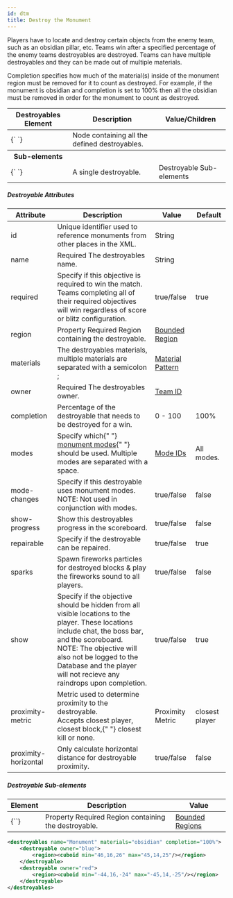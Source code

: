 ```yaml
---
id: dtm
title: Destroy the Monument
---
```


Players have to locate and destroy certain objects from the enemy team, such as an obsidian pillar, etc. Teams win after a specified percentage of the enemy teams destroyables are destroyed. Teams can have multiple destroyables and they can be made out of multiple materials.

Completion specifies how much of the material(s) inside of the monument region must be removed for it to count as destroyed. For example, if the monument is obsidian and completion is set to 100% then all the obsidian must be removed in order for the monument to count as destroyed.

<div className="table-container">
  <table>
    <thead>
      <tr>
        <th>Destroyables Element</th>
        <th>Description</th>
        <th>Value/Children</th>
      </tr>
    </thead>
    <tbody>
      <tr>
        <td>
          <label>{`<destroyables> </destroyables>`}</label>
        </td>
        <td>Node containing all the defined destroyables.</td>
        <td></td>
      </tr>
      <tr>
        <th>Sub-elements</th>
        <th />
        <th />
      </tr>
      <tr>
        <td>
          <label>{`<destroyable> </destroyable>`}</label>
        </td>
        <td>A single destroyable.</td>
        <td>
          <span className="badge badge--secondary">
            Destroyable Sub-elements
          </span>
        </td>
      </tr>
    </tbody>
  </table>
</div>

##### Destroyable Attributes

<div className="table-container">
  <table>
    <thead>
      <tr>
        <th>Attribute</th>
        <th>Description</th>
        <th>Value</th>
        <th>Default</th>
      </tr>
    </thead>
    <tbody>
      <tr>
        <td>
          <label>id</label>
        </td>
        <td>
          Unique identifier used to reference monuments from other places in the
          XML.
        </td>
        <td>
          <span className="badge badge--primary">String</span>
        </td>
        <td></td>
      </tr>
      <tr>
        <td>
          <label>name</label>
        </td>
        <td>
          <span className="badge badge--danger">Required</span>
          The destroyables name.
        </td>
        <td>
          <span className="badge badge--primary">String</span>
        </td>
        <td></td>
      </tr>
      <tr>
        <td>
          <label>required</label>
        </td>
        <td>
          Specify if this objective is required to win the match. Teams
          completing all of their required objectives will win regardless of
          score or blitz configuration.
        </td>
        <td>
          <span className="badge badge--primary">true/false</span>
        </td>
        <td>true</td>
      </tr>
      <tr>
        <td>
          <label>region</label>
        </td>
        <td>
          <span
            className="badge badge--secondary"
            title="Can be either this attribute or a sub-element."
          >
            Property
          </span>
          <span className="badge badge--danger">Required</span>
          Region containing the destroyable.
        </td>
        <td>
          <a href="/docs/modules/mechanics/regions">Bounded Region</a>
        </td>
        <td></td>
      </tr>
      <tr>
        <td>
          <label>materials</label>
        </td>
        <td>
          The destroyables materials, multiple materials are separated with a
          semicolon
          <label>;</label>
        </td>
        <td>
          <a href="/docs/reference/items/inventory#material_matchers">
            Material Pattern
          </a>
        </td>
        <td></td>
      </tr>
      <tr>
        <td>
          <label>owner</label>
        </td>
        <td>
          <span className="badge badge--danger">Required</span>
          The destroyables owner.
        </td>
        <td>
          <a href="/docs/modules/format/teams">Team ID</a>
        </td>
        <td></td>
      </tr>
      <tr>
        <td>
          <label>completion</label>
        </td>
        <td>
          Percentage of the destroyable that needs to be destroyed for a win.
        </td>
        <td>
          <span className="badge badge--primary">0 - 100</span>
        </td>
        <td>100%</td>
      </tr>
      <tr>
        <td>
          <label>modes</label>
        </td>
        <td>
          Specify which{" "}
          <a href="/docs/modules/objectives/monument-modes">monument modes</a>{" "}
          should be used. Multiple modes are separated with a space.
        </td>
        <td>
          <a href="/docs/modules/objectives/monument-modes">Mode IDs</a>
        </td>
        <td>All modes.</td>
      </tr>
      <tr>
        <td>
          <label>mode-changes</label>
        </td>
        <td>
          Specify if this destroyable uses monument modes.
          <br />
          <label>NOTE:</label>
          Not used in conjunction with <label>modes</label>.
        </td>
        <td>
          <span className="badge badge--primary">true/false</span>
        </td>
        <td>false</td>
      </tr>
      <tr>
        <td>
          <label>show-progress</label>
        </td>
        <td>Show this destroyables progress in the scoreboard.</td>
        <td>
          <span className="badge badge--primary">true/false</span>
        </td>
        <td>false</td>
      </tr>
      <tr>
        <td>
          <label>repairable</label>
        </td>
        <td>Specify if the destroyable can be repaired.</td>
        <td>
          <span className="badge badge--primary">true/false</span>
        </td>
        <td>true</td>
      </tr>
      <tr>
        <td>
          <label>sparks</label>
        </td>
        <td>
          Spawn fireworks particles for destroyed blocks & play the fireworks
          sound to all players.
        </td>
        <td>
          <span className="badge badge--primary">true/false</span>
        </td>
        <td>false</td>
      </tr>
      <tr>
        <td>
          <label>show</label>
        </td>
        <td>
          Specify if the objective should be hidden from all visible locations
          to the player. These locations include chat, the boss bar, and the
          scoreboard.
          <br />
          <label>NOTE:</label>
          The objective will also not be logged to the Database and the player will
          not recieve any raindrops upon completion.
        </td>
        <td>
          <span className="badge badge--primary">true/false</span>
        </td>
        <td>true</td>
      </tr>
      <tr>
        <td>
          <label>proximity-metric</label>
        </td>
        <td>
          Metric used to determine proximity to the destroyable.
          <br />
          Accepts <label>closest player</label>, <label>closest block</label>,{" "}
          <label>closest kill</label> or <label>none</label>.
        </td>
        <td>
          <span className="badge badge--primary">Proximity Metric</span>
        </td>
        <td>
          <label>closest player</label>
        </td>
      </tr>
      <tr>
        <td>
          <label>proximity-horizontal</label>
        </td>
        <td>Only calculate horizontal distance for destroyable proximity.</td>
        <td>
          <span className="badge badge--primary">true/false</span>
        </td>
        <td>false</td>
      </tr>
    </tbody>
  </table>
</div>

##### Destroyable Sub-elements

<div className="table-container">
  <table>
    <thead>
      <tr>
        <th>Element</th>
        <th>Description</th>
        <th>Value</th>
      </tr>
    </thead>
    <tbody>
      <tr>
        <td>
          <label>{`<region>`}</label>
        </td>
        <td>
          <span
            className="badge badge--secondary"
            title="Can be either this sub-element or an attribute."
          >
            Property
          </span>
          <span className="badge badge--danger">Required</span>
          Region containing the destroyable.
        </td>
        <td>
          <a href="/docs/modules/mechanics/regions">Bounded Regions</a>
        </td>
      </tr>
    </tbody>
  </table>
</div>

```xml
<destroyables name="Monument" materials="obsidian" completion="100%">
    <destroyable owner="blue">
        <region><cuboid min="46,16,26" max="45,14,25"/></region>
    </destroyable>
    <destroyable owner="red">
        <region><cuboid min="-44,16,-24" max="-45,14,-25"/></region>
    </destroyable>
</destroyables>
```
